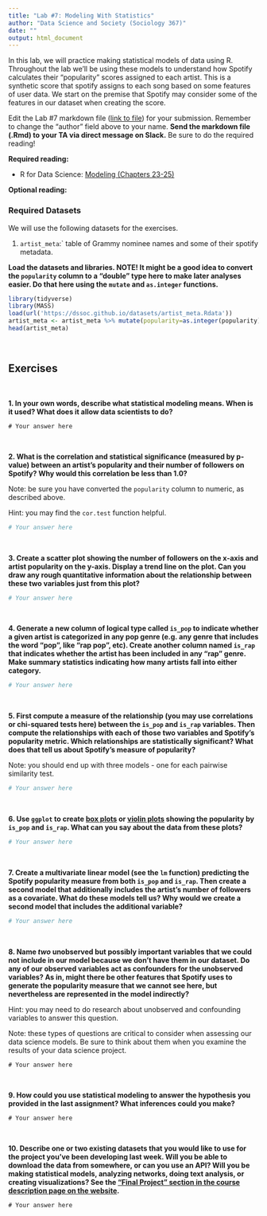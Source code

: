 ```yaml
---
title: "Lab #7: Modeling With Statistics"
author: "Data Science and Society (Sociology 367)"
date: ""
output: html_document
---
```


In this lab, we will practice making statistical models of data using R. Throughout the lab we'll be using these models to understand how Spotify calculates their "popularity" scores assigned to each artist. This is a synthetic score that spotify assigns to each song based on some features of user data. We start on the premise that Spotify may consider some of the features in our dataset when creating the score.

Edit the Lab #7 markdown file ([link to file](/assignments/Lab_7.Rmd)) for your submission. Remember to change the "author" field above to your name. **Send the markdown file (.Rmd) to your TA via direct message on Slack.** Be sure to do the required reading!

**Required reading:** 

* R for Data Science: [Modeling (Chapters 23-25)](https://r4ds.had.co.nz/model-intro.html)


**Optional reading:** 



### Required Datasets

We will use the following datasets for the exercises.

(1) `artist_meta`:` table of Grammy nominee names and some of their spotify metadata.


**Load the datasets and libraries. NOTE! It might be a good idea to convert the `popularity` column to a "double" type here to make later analyses easier. Do that here using the `mutate` and `as.integer` functions.**
```r
library(tidyverse)
library(MASS)
load(url('https://dssoc.github.io/datasets/artist_meta.Rdata'))
artist_meta <- artist_meta %>% mutate(popularity=as.integer(popularity))
head(artist_meta)
```
<br/>


## Exercises
<br/>

**1. In your own words, describe what statistical modeling means. When is it used? What does it allow data scientists to do?**

```
# Your answer here
```
<br/>


**2. What is the correlation and statistical significance (measured by p-value) between an artist's popularity and their number of followers on Spotify? Why would this correlation be less than 1.0?**

Note: be sure you have converted the `popularity` column to numeric, as described above.

Hint: you may find the `cor.test` function helpful.
```r
# Your answer here
```
<br/>


**3. Create a scatter plot showing the number of followers on the x-axis and artist popularity on the y-axis. Display a trend line on the plot. Can you draw any rough quantitative information about the relationship between these two variables just from this plot?**
```r
# Your answer here
```
<br/>


**4. Generate a new column of logical type called `is_pop` to indicate whether a given artist is categorized in any pop genre (e.g. any genre that includes the word "pop", like "rap pop", etc). Create another column named `is_rap` that indicates whether the artist has been included in any "rap" genre. Make summary statistics indicating how many artists fall into either category.**
```r
# Your answer here
```
<br/>

**5. First compute a measure of the relationship (you may use correlations or chi-squared tests here) between the `is_pop` and `is_rap` variables. Then compute the relationships with each of those two variables and Spotify's popularity metric. Which relationships are statistically significant? What does that tell us about Spotify's measure of popularity?**

Note: you should end up with three models - one for each pairwise similarity test.
```r
# Your answer here
```
<br/>

**6. Use `ggplot` to create [box plots](https://www.r-graph-gallery.com/boxplot.html) or [violin plots](https://www.r-graph-gallery.com/violin.html) showing the popularity by `is_pop` and `is_rap`. What can you say about the data from these plots?**
```r
# Your answer here
```
<br/>

**7. Create a multivariate linear model (see the `lm` function) predicting the Spotify popularity measure from both `is_pop` and `is_rap`. Then create a second model that additionally includes the artist's number of followers as a covariate. What do these models tell us? Why would we create a second model that includes the additional variable?**
```r
# Your answer here
```
<br/>


**8. Name *two* unobserved but possibly important variables that we could not include in our model because we don't have them in our dataset. Do any of our observed variables act as confounders for the unobserved variables? As in, might there be other features that Spotify uses to generate the popularity measure that we cannot see here, but nevertheless are represented in the model indirectly?**

Hint: you may need to do research about unobserved and confounding variables to answer this question.

Note: these types of questions are critical to consider when assessing our data science models. Be sure to think about them when you examine the results of your data science project.
```
# Your answer here
```
<br/>

**9. How could you use statistical modeling to answer the hypothesis you provided in the last assignment? What inferences could you make?**
```
# Your answer here
```
<br/>


**10. Describe one or two existing datasets that you would like to use for the project you've been developing last week. Will you be able to download the data from somewhere, or can you use an API? Will you be making statistical models, analyzing networks, doing text analysis, or creating visualizations? See the ["Final Project " section in the course description page on the website](https://dssoc.github.io/course/).**
```
# Your answer here
```
